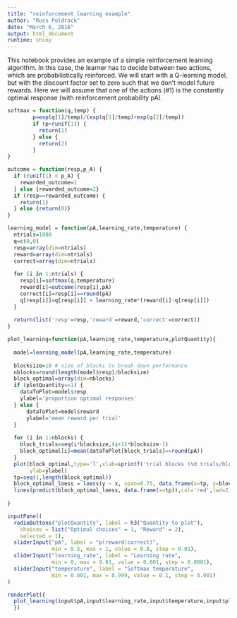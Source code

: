 ```yaml
---
title: "reinforcement learning example"
author: "Russ Poldrack"
date: "March 6, 2016"
output: html_document
runtime: shiny
---
```


This notebook provides an example of a simple reinforcement learning algorithm. In this case, the learner has to decide between two actions, which are probabilistically reinforced. We will start with a Q-learning model, but with the discount factor set to zero such that we don't model future rewards.  Here we will assume that one of the actions (#1) is the constantly optimal response (with reinforcement probability pA).

```r

softmax = function(q,temp) {
        p=exp(q[1]/temp)/(exp(q[1]/temp)+exp(q[2]/temp))
        if (p>runif(1)) {
          return(1)
        } else {
          return(2)
        }
}

outcome = function(resp,p_A) {
  if (runif(1) < p_A) {
    rewarded_outcome=1
  } else {rewarded_outcome=2}
  if (resp==rewarded_outcome) {
    return(1)
  } else {return(0)}
}

learning_model = function(pA,learning_rate,temperature) {
  ntrials=1000
  q=c(0,0)
  resp=array(dim=ntrials)
  reward=array(dim=ntrials)
  correct=array(dim=ntrials)
  
  for (i in 1:ntrials) {
    resp[i]=softmax(q,temperature)
    reward[i]=outcome(resp[i],pA)
    correct[i]=resp[i]==round(pA)
    q[resp[i]]=q[resp[i]] + learning_rate*(reward[i]-q[resp[i]])
  }
  
  return(list('resp'=resp,'reward'=reward,'correct'=correct))
}

plot_learning=function(pA,learning_rate,temperature,plotQuantity){
  
  model=learning_model(pA,learning_rate,temperature)
  
  blocksize=10 # size of blocks to break down performance
  nblocks=round(length(model$resp)/blocksize)
  block_optimal=array(dim=nblocks)
  if (plotQuantity==1) {
    dataToPlot=model$resp
    ylabel='proportion optimal responses'
  } else {
      dataToPlot=model$reward
      ylabel='mean reward per trial'
  }
  
  for (i in 1:nblocks) {
    block_trials=seq(i*blocksize,(i+1)*blocksize-1)
    block_optimal[i]=mean(dataToPlot[block_trials]==round(pA))
  }
  plot(block_optimal,type='l',xlab=sprintf('trial blocks (%d trials/block)',blocksize),
       ylab=ylabel)
  tp=seq(1,length(block_optimal))
  block_optimal_loess = loess(y ~ x, span=0.75, data.frame(x=tp, y=block_optimal))
  lines(predict(block_optimal_loess, data.frame(x=tp)),col='red',lwd=2)
                              
}
```


```r
inputPanel(
  radioButtons("plotQuantity", label = h3("Quantity to plot"),
    choices = list("Optimal choices" = 1, "Reward" = 2), 
    selected = 1),
  sliderInput("pA", label = "p(reward|correct)",
              min = 0.5, max = 1, value = 0.8, step = 0.01),
  sliderInput("learning_rate", label = "Learning rate",
              min = 0, max = 0.01, value = 0.001, step = 0.0001),
  sliderInput("temperature", label = "Softmax temperature",
              min = 0.001, max = 0.999, value = 0.1, step = 0.001)
)

renderPlot({
  plot_learning(input$pA,input$learning_rate,input$temperature,input$plotQuantity)
  })
```

